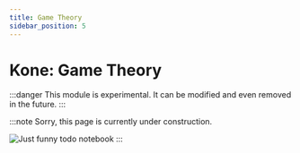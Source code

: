 ```yaml
---
title: Game Theory
sidebar_position: 5
---
```


# Kone: Game Theory

:::danger
This module is experimental. It can be modified and even removed in the future.
:::

:::note
Sorry, this page is currently under construction.

![Just funny todo notebook](/img/todo.jpg)
:::